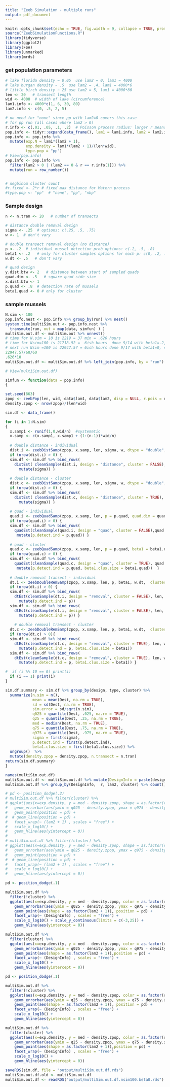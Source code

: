 ```yaml
---
title: "Zeeb Simulation - multiple runs"
output: pdf_document
---
```




```r
knitr::opts_chunk$set(echo = TRUE, fig.width = 9, collapse = TRUE, prompt = TRUE, warning = FALSE, message = FALSE)
source("ZeebSimulationFunctions.R")
library(tidyverse)
library(ggplot2)
library(FSA)
library(unmarked)
library(mrds)
```



### get population parameters

```r
# lake florida density ~ 0.05  use lam2 = 0, lam1 = 4000
# lake burgan density ~ .5  use lam2 = .4, lam1 = 4000*6
# little birch density ~ 25 use lam2 = 5, lam1 = 4000*80
len <- 20   # transect length
wid <- 4000  # width of lake (circumference)
lam1.info <- 4000*c(1, 6, 30, 80)
lam2.info <- c(0, .5, 2, 5)
```

```r
# no need for "none" since pp with lam2=0 covers this case
# for pp run (all cases where lam2 > 0)
r.info <- c(.01, .05, .1, .2)  # Poisson process radius: larger r means less clustering and more randomness (mean dist)
pop.info <- tidyr::expand(data_frame(), lam1 = lam1.info, lam2 = lam2.info, r = r.info)
pop.info <- pop.info %>% 
  mutate(exp.N = lam1*(lam2 + 1), 
         exp.density = lam1*(lam2 + 1)/(len*wid), 
         type.pop = "pp")
# View(pop.info)
pop.info <- pop.info %>% 
  filter(lam2 > 0 | (lam2 == 0 & r == r.info[1])) %>%
  mutate(run = row_number())


# negbinom cluster count
#r.fixed <- 2*r # fixed max distance for Matern process
#type.pop <- "pp"  # "none", "pp", "nbp"

```


### Sample design
```r
n <- n.tran <- 20   # number of transects

# distance double removal design
sigma <- .25  # options: c(.25, .5, .75)
w <- 1  # don't vary

# double transect removal design (no distance)
p <- .2  # individual mussel detection prob options: c(.2, .5, .8) 
beta1 <- .2   # only for cluster samples options for each p: c(0, .2, .5, .8)
w.dt <- .5   # don't vary

# quad design
y.dist.btw <- 2   # distance between start of sampled quads
quad.dim <- .5   # square quad side size
x.dist.btw <- 1
p.quad <- .8  # detection rate of mussels
beta1.quad <- 0 # only for cluster
```

### sample mussels

```r

N.sim <- 100
pop.info.nest <- pop.info %>% group_by(run) %>% nest()
system.time(multiSim.out <- pop.info.nest %>%
  transmute(run, out = map(data, simfun) ) )
multiSim.out.df <- multiSim.out %>% unnest() 
# time for N.sim = 10 is 2219 = 37 min = .626 hours
# time for Nsim=100 is 21718.92 =  6ish hours  done 9/14 with beta1=.2, sigma = .25
# next run Nsim =100 is 22947.57 = 6ish hours done 9/17 with beta1=0, sigma = .5
22947.57/60/60
.626*10
multiSim.out.df <- multiSim.out.df %>% left_join(pop.info, by = "run")

# View(multiSim.out.df)
```

```r
simfun <- function(data = pop.info)
{  

set.seed(863)
zpop <- zeebPop(len, wid, data$lam1, data$lam2, disp = NULL, r.pois = data$r, type = data$type.pop)
density.zpop <- nrow(zpop)/(len*wid)

sim.df <- data_frame()

for (i in 1:N.sim)
{
  x.samp1 <- runif(1,0,wid/n)  #systematic
  x.samp <- c(x.samp1, x.samp1 + (1:(n-1))*wid/n)
  
  # double distance - individual
  dist.i <- zeebDistSamp(zpop, x.samp, len, sigma, w, dtype = "double", cluster = FALSE) 
  if (nrow(dist.i) > 0) {
  sim.df <- sim.df %>% bind_rows(
    distEst( cleanSample(dist.i, design = "distance", cluster = FALSE), len, w, n.tran, wid, type = "model.mrds", cluster = FALSE) %>% 
      mutate(sigma)) }
  
  # double distance - cluster
  dist.c <- zeebDistSamp(zpop, x.samp, len, sigma, w, dtype = "double", cluster = TRUE) 
  if (nrow(dist.c) > 0) {
  sim.df <- sim.df %>% bind_rows(
    distEst( cleanSample(dist.c, design = "distance", cluster = TRUE), len, w, n.tran, wid, type = "model.mrds", cluster = TRUE) %>% 
      mutate(sigma)) }
  
  # quad - individual
  quad.i <- zeebQuadSamp(zpop, x.samp, len, p = p.quad, quad.dim = quad.dim, x.dist.btw = x.dist.btw, y.dist.btw = y.dist.btw, cluster = FALSE)
  if (nrow(quad.i) > 0) {
  sim.df <- sim.df %>% bind_rows(
    quadEst(cleanSample(quad.i, design = "quad", cluster = FALSE),quad.dim, len, y.dist.btw, n.tran  = n, cluster = FALSE) %>%
     mutate(p.detect.ind = p.quad)) }
  
  # quad - cluster
  quad.c <- zeebQuadSamp(zpop, x.samp, len, p = p.quad, beta1 = beta1.quad, quad.dim = quad.dim, x.dist.btw = x.dist.btw, y.dist.btw = y.dist.btw, cluster = TRUE)
  if (nrow(quad.c) > 0) {
  sim.df <- sim.df %>% bind_rows(
    quadEst(cleanSample(quad.c, design = "quad", cluster = TRUE), quad.dim, len, y.dist.btw, n.tran  = n, cluster = TRUE) %>%
     mutate(p.detect.ind = p.quad, beta1.clus.size = beta1.quad))  }
  
  # double removal transect - individual
  dt.i <- zeebDoubleRemSamp(zpop, x.samp, len, p, beta1, w.dt,  cluster = FALSE)
  if (nrow(dt.i) > 0) {
  sim.df <- sim.df %>% bind_rows(
    dtEst(cleanSample(dt.i, design = "removal", cluster = FALSE), len, w.dt, n.tran = n, type = "designEst.FSA", cluster = FALSE) %>%
      mutate(p.detect.ind = p))
  sim.df <- sim.df %>% bind_rows(
    dtEst(cleanSample(dt.i, design = "removal", cluster = FALSE), len, w.dt, n.tran = n, type = "MultPois.unmarked", cluster = FALSE) %>%
      mutate(p.detect.ind = p)) }
  
    # double removal transect - cluster
  dt.c <- zeebDoubleRemSamp(zpop, x.samp, len, p, beta1, w.dt,  cluster = TRUE)
  if (nrow(dt.c) > 0){
  sim.df <- sim.df %>% bind_rows(
    dtEst(cleanSample(dt.c, design = "removal", cluster = TRUE), len, w.dt, n.tran = n, type = "designEst.FSA", cluster = TRUE) %>%
      mutate(p.detect.ind = p, beta1.clus.size = beta1))
  sim.df <- sim.df %>% bind_rows(
    dtEst(cleanSample(dt.c, design = "removal", cluster = TRUE), len, w.dt, n.tran = n, type = "MultPois.unmarked", cluster = TRUE) %>%
      mutate(p.detect.ind = p, beta1.clus.size = beta1)) }

#  if (i %% 10 == 0) print(i)
  if (i == 1) print(i)
}

sim.df.summary <- sim.df %>% group_by(design, type, cluster) %>%
  summarize(n.sim = n(),
            mean = mean(Dest, na.rm = TRUE), 
            sd = sd(Dest, na.rm = TRUE), 
            sim.error = sd/sqrt(n.sim), 
            q025 = quantile(Dest, .025, na.rm = TRUE), 
            q25 = quantile(Dest, .25, na.rm = TRUE), 
            med = median(Dest, na.rm = TRUE),
            q75 = quantile(Dest, .75, na.rm = TRUE), 
            q975 = quantile(Dest, .975, na.rm = TRUE), 
            sigma = first(sigma), 
            p.detect.ind = first(p.detect.ind), 
            beta1.clus.size = first(beta1.clus.size)) %>% 
  ungroup()  %>% 
  mutate(density.zpop = density.zpop, n.transect = n.tran)
return(sim.df.summary)
}

```


```r
names(multiSim.out.df)
multiSim.out.df <- multiSim.out.df %>% mutate(DesignInfo = paste(design, type))  #, sigma, p.detect.ind, beta1.clus.size
multiSim.out.df %>% group_by(DesignInfo,  r, lam2, cluster) %>% count() %>% arrange(desc(n))

# pd <- position_dodge(.2)
# multiSim.out.df %>% filter(cluster) %>%
# ggplot(aes(x=exp.density, y = med - density.zpop, shape = as.factor(r) , color = DesignInfo)) + 
#   geom_errorbar(aes(ymin = q025 - density.zpop, ymax = q975 - density.zpop), position = pd) + 
#   geom_point(position = pd) + 
#  # geom_line(position = pd) + 
#   facet_wrap(~ (lam2 + 1) , scales = "free") + 
#   scale_x_log10() + 
#   geom_hline(aes(yintercept = 0))
# 
# multiSim.out.df %>% filter(!cluster) %>%
# ggplot(aes(x=exp.density, y = med - density.zpop, shape = as.factor(r) , color = DesignInfo)) + 
#   geom_errorbar(aes(ymin = q025 - density.zpop, ymax = q975 - density.zpop), position = pd) + 
#   geom_point(position = pd) + 
#  # geom_line(position = pd) + 
#   facet_wrap(~ (lam2 + 1) , scales = "free") + 
#   scale_x_log10() + 
#   geom_hline(aes(yintercept = 0))
```


```r
pd <- position_dodge(.1)

multiSim.out.df %>% 
  filter(!cluster) %>%
  ggplot(aes(x=exp.density, y = med - density.zpop, color = as.factor(r))) +
    geom_errorbar(aes(ymin = q025 - density.zpop, ymax = q975 - density.zpop, linetype = as.factor(lam2 + 1)), position = pd) + 
    geom_point(aes(shape = as.factor(lam2 + 1)), position = pd) + 
    facet_wrap(~ (DesignInfo) , scales = "free") + 
    scale_x_log10() + scale_y_continuous(limits = c(-3,25)) + 
    geom_hline(aes(yintercept = 0))

multiSim.out.df %>% 
  filter(cluster) %>%
  ggplot(aes(x=exp.density, y = med - density.zpop, color = as.factor(r))) +
    geom_errorbar(aes(ymin = q025 - density.zpop, ymax = q975 - density.zpop, linetype = as.factor(lam2 + 1)), position = pd) + 
    geom_point(aes(shape = as.factor(lam2 + 1)),position = pd) + 
    facet_wrap(~ (DesignInfo) , scales = "free") + 
    scale_x_log10() + 
    geom_hline(aes(yintercept = 0))

```


```r
pd <- position_dodge(.1)

multiSim.out.df %>% 
  filter(!cluster) %>%
  ggplot(aes(x=exp.density, y = med - density.zpop, color = as.factor(r))) +
    geom_errorbar(aes(ymin = q25 - density.zpop, ymax = q75 - density.zpop, linetype = as.factor(lam2 + 1)), position = pd) + 
    geom_point(aes(shape = as.factor(lam2 + 1)), position = pd) + 
    facet_wrap(~ (DesignInfo) , scales = "free") + 
    scale_x_log10() + 
    geom_hline(aes(yintercept = 0))

multiSim.out.df %>% 
  filter(cluster) %>%
  ggplot(aes(x=exp.density, y = med - density.zpop, color = as.factor(r))) +
    geom_errorbar(aes(ymin = q25 - density.zpop, ymax = q75 - density.zpop, linetype = as.factor(lam2 + 1)), position = pd) + 
    geom_point(aes(shape = as.factor(lam2 + 1)),position = pd) + 
    facet_wrap(~ (DesignInfo) , scales = "free") + 
    scale_x_log10() + 
    geom_hline(aes(yintercept = 0))

```
    
```r
saveRDS(sim.df, file = "output/multiSim.out.df.rds")
multiSim.out.df.old <- multiSim.out.df
multiSim.out.df <- readRDS("output/multiSim.out.df.nsim100.beta0.rds")
```